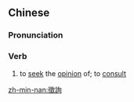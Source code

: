 ==Chinese==
{{zh-forms|s=征询}}

===Pronunciation===
{{zh-pron
|m=zhēngxún
|c=zing1 seon1
|mn=qz,xm:cheng-sûn/tw,zz:teng-sûn
|cat=v
}}

===Verb===
{{zh-verb}}

# to [[seek]] the [[opinion]] of; to [[consult]]

[[zh-min-nan:徵詢]]